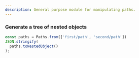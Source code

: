 ```yaml
---
description: General purpose module for manipulating paths.
---
```



### Generate a tree of nested objects

```ts live
const paths = Paths.from(['first/path', 'second/path'])
JSON.stringify(
  paths.toNestedObject()
);
```
